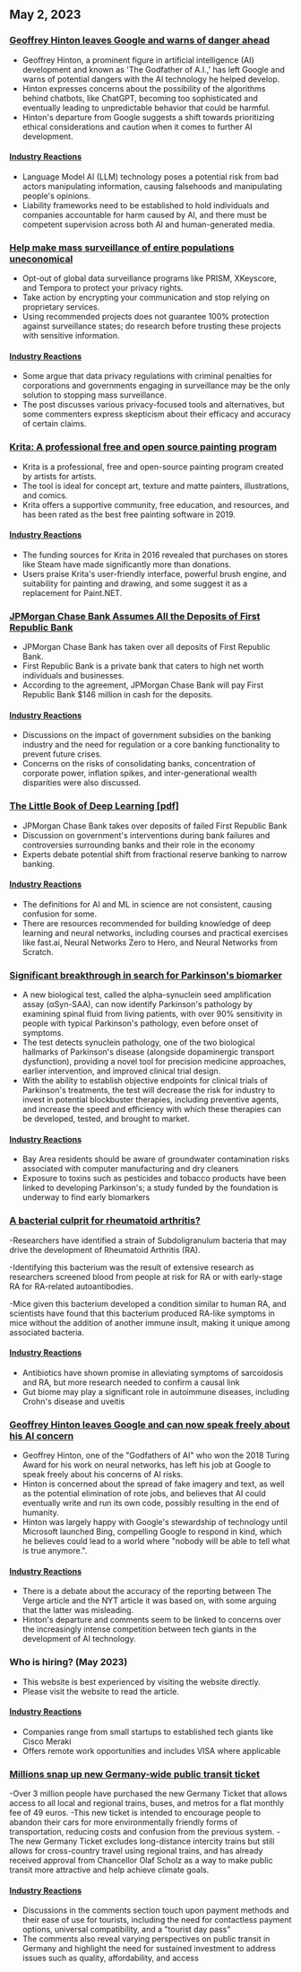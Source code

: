 

<CallToAction />

<Steps>

## May 2, 2023

### [Geoffrey Hinton leaves Google and warns of danger ahead](https://www.nytimes.com/2023/05/01/technology/ai-google-chatbot-engineer-quits-hinton.html)

- Geoffrey Hinton, a prominent figure in artificial intelligence (AI) development and known as 'The Godfather of A.I.,' has left Google and warns of potential dangers with the AI technology he helped develop.
- Hinton expresses concerns about the possibility of the algorithms behind chatbots, like ChatGPT, becoming too sophisticated and eventually leading to unpredictable behavior that could be harmful.
- Hinton's departure from Google suggests a shift towards prioritizing ethical considerations and caution when it comes to further AI development.

#### [Industry Reactions](http://news.ycombinator.com/item?id=35771104)

- Language Model AI (LLM) technology poses a potential risk from bad actors manipulating information, causing falsehoods and manipulating people's opinions.
- Liability frameworks need to be established to hold individuals and companies accountable for harm caused by AI, and there must be competent supervision across both AI and human-generated media.

### [Help make mass surveillance of entire populations uneconomical](https://prism-break.org/en/)

- Opt-out of global data surveillance programs like PRISM, XKeyscore, and Tempora to protect your privacy rights.
- Take action by encrypting your communication and stop relying on proprietary services.
- Using recommended projects does not guarantee 100% protection against surveillance states; do research before trusting these projects with sensitive information.

#### [Industry Reactions](http://news.ycombinator.com/item?id=35772005)

- Some argue that data privacy regulations with criminal penalties for corporations and governments engaging in surveillance may be the only solution to stopping mass surveillance.
- The post discusses various privacy-focused tools and alternatives, but some commenters express skepticism about their efficacy and accuracy of certain claims.

### [Krita: A professional free and open source painting program](https://krita.org/en/)

- Krita is a professional, free and open-source painting program created by artists for artists.
- The tool is ideal for concept art, texture and matte painters, illustrations, and comics.
- Krita offers a supportive community, free education, and resources, and has been rated as the best free painting software in 2019.

#### [Industry Reactions](http://news.ycombinator.com/item?id=35771994)

- The funding sources for Krita in 2016 revealed that purchases on stores like Steam have made significantly more than donations.
- Users praise Krita's user-friendly interface, powerful brush engine, and suitability for painting and drawing, and some suggest it as a replacement for Paint.NET.

### [JPMorgan Chase Bank Assumes All the Deposits of First Republic Bank](https://www.fdic.gov/news/press-releases/2023/pr23034.html)

- JPMorgan Chase Bank has taken over all deposits of First Republic Bank.
- First Republic Bank is a private bank that caters to high net worth individuals and businesses.
- According to the agreement, JPMorgan Chase Bank will pay First Republic Bank $146 million in cash for the deposits.

#### [Industry Reactions](http://news.ycombinator.com/item?id=35770048)

- Discussions on the impact of government subsidies on the banking industry and the need for regulation or a core banking functionality to prevent future crises.
- Concerns on the risks of consolidating banks, concentration of corporate power, inflation spikes, and inter-generational wealth disparities were also discussed.

### [The Little Book of Deep Learning [pdf]](https://fleuret.org/public/lbdl.pdf)

- JPMorgan Chase Bank takes over deposits of failed First Republic Bank
- Discussion on government's interventions during bank failures and controversies surrounding banks and their role in the economy
- Experts debate potential shift from fractional reserve banking to narrow banking.

#### [Industry Reactions](http://news.ycombinator.com/item?id=35767789)

- The definitions for AI and ML in science are not consistent, causing confusion for some.
- There are resources recommended for building knowledge of deep learning and neural networks, including courses and practical exercises like fast.ai, Neural Networks Zero to Hero, and Neural Networks from Scratch.

### [Significant breakthrough in search for Parkinson's biomarker](https://www.michaeljfox.org/publication/michael-j-fox-foundation-announces-significant-breakthrough-search-parkinsons-biomarker)

- A new biological test, called the alpha-synuclein seed amplification assay (αSyn-SAA), can now identify Parkinson's pathology by examining spinal fluid from living patients, with over 90% sensitivity in people with typical Parkinson's pathology, even before onset of symptoms.
- The test detects synuclein pathology, one of the two biological hallmarks of Parkinson's disease (alongside dopaminergic transport dysfunction), providing a novel tool for precision medicine approaches, earlier intervention, and improved clinical trial design.
- With the ability to establish objective endpoints for clinical trials of Parkinson's treatments, the test will decrease the risk for industry to invest in potential blockbuster therapies, including preventive agents, and increase the speed and efficiency with which these therapies can be developed, tested, and brought to market.

#### [Industry Reactions](http://news.ycombinator.com/item?id=35770563)

- Bay Area residents should be aware of groundwater contamination risks associated with computer manufacturing and dry cleaners
- Exposure to toxins such as pesticides and tobacco products have been linked to developing Parkinson's; a study funded by the foundation is underway to find early biomarkers

### [A bacterial culprit for rheumatoid arthritis?](https://www.the-scientist.com/news-opinion/a-bacterial-culprit-for-rheumatoid-arthritis-71088)

-Researchers have identified a strain of Subdoligranulum bacteria that may drive the development of Rheumatoid Arthritis (RA).

-Identifying this bacterium was the result of extensive research as researchers screened blood from people at risk for RA or with early-stage RA for RA-related autoantibodies.

-Mice given this bacterium developed a condition similar to human RA, and scientists have found that this bacterium produced RA-like symptoms in mice without the addition of another immune insult, making it unique among associated bacteria.

#### [Industry Reactions](http://news.ycombinator.com/item?id=35775704)

- Antibiotics have shown promise in alleviating symptoms of sarcoidosis and RA, but more research needed to confirm a causal link
- Gut biome may play a significant role in autoimmune diseases, including Crohn's disease and uveitis

### [Geoffrey Hinton leaves Google and can now speak freely about his AI concern](https://www.theverge.com/2023/5/1/23706311/hinton-godfather-of-ai-threats-fears-warnings)

- Geoffrey Hinton, one of the "Godfathers of AI" who won the 2018 Turing Award for his work on neural networks, has left his job at Google to speak freely about his concerns of AI risks.
- Hinton is concerned about the spread of fake imagery and text, as well as the potential elimination of rote jobs, and believes that AI could eventually write and run its own code, possibly resulting in the end of humanity.
- Hinton was largely happy with Google's stewardship of technology until Microsoft launched Bing, compelling Google to respond in kind, which he believes could lead to a world where "nobody will be able to tell what is true anymore.".

#### [Industry Reactions](http://news.ycombinator.com/item?id=35771508)

- There is a debate about the accuracy of the reporting between The Verge article and the NYT article it was based on, with some arguing that the latter was misleading.
- Hinton's departure and comments seem to be linked to concerns over the increasingly intense competition between tech giants in the development of AI technology.

### Who is hiring? (May 2023)

- This website is best experienced by visiting the website directly.
- Please visit the website to read the article.

#### [Industry Reactions](http://news.ycombinator.com/item?id=35773707)

- Companies range from small startups to established tech giants like Cisco Meraki
- Offers remote work opportunities and includes VISA where applicable

### [Millions snap up new Germany-wide public transit ticket](https://apnews.com/article/germany-public-transit-cheap-ticket-trains-metro-3d83f1a35ab8e3945b8034b9bd511c29)

-Over 3 million people have purchased the new Germany Ticket that allows access to all local and regional trains, buses, and metros for a flat monthly fee of 49 euros.
-This new ticket is intended to encourage people to abandon their cars for more environmentally friendly forms of transportation, reducing costs and confusion from the previous system.
-The new Germany Ticket excludes long-distance intercity trains but still allows for cross-country travel using regional trains, and has already received approval from Chancellor Olaf Scholz as a way to make public transit more attractive and help achieve climate goals.

#### [Industry Reactions](http://news.ycombinator.com/item?id=35770816)

- Discussions in the comments section touch upon payment methods and their ease of use for tourists, including the need for contactless payment options, universal compatibility, and a "tourist day pass"
- The comments also reveal varying perspectives on public transit in Germany and highlight the need for sustained investment to address issues such as quality, affordability, and access

</Steps>
